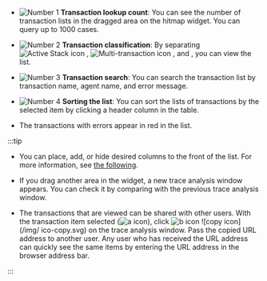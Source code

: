 <Title hashid='basic-usage' level={props.level}>Basic screen guide</Title>

<ImgLang img="analysis-tx-main.png" desc="Trace Analysis" />

- ![Number 1](/img/number-01.png) **Transaction lookup count**: You can see the number of transaction lists in the dragged area on the hitmap widget. You can query up to 1000 cases.

- ![Number 2](/img/number-02.png) **Transaction classification**: By separating ![Active Stack icon](/img/ic-s-active-stack.svg) <Cmdname sid="active_stack" className="uitext" />, ![Multi-transaction icon](/img/ic-s-mult-transation.svg) <Cmdname sid="multi_transaction" className="uitext" />, and <Cmdname sid="error" className="uitext" />, you can view the list.

- ![Number 3](/img/number-03.png) **Transaction search**: You can search the transaction list by transaction name, agent name, and error message.

- ![Number 4](/img/number-04.png) **Sorting the list**: You can sort the lists of transactions by the selected item by clicking a header column in the table.

- The transactions with errors appear in red in the list.

  <ImgLang img="analysis-tx-main-error.png" desc="Transaction List" />

:::tip

- You can place, add, or hide desired columns to the front of the list. For more information, see [the following](#set-table-column).

- If you drag another area in the <Cmdname sid="AA005" className="uitext" /> widget, a new trace analysis window appears. You can check it by comparing with the previous trace analysis window.

- The transactions that are viewed can be shared with other users. With the transaction item selected (![a icon](/img/char-a.svg)), click ![b icon](/img/char-b.svg) ![copy icon](/img/ ico-copy.svg) <Cmdname sid="DSC07542" className="uitext" /> on the trace analysis window. Pass the copied URL address to another user. Any user who has received the URL address can quickly see the same items by entering the URL address in the browser address bar.

  <ImgLang img='share-trace-item.png' desc='Sharing the transaction' />

:::
